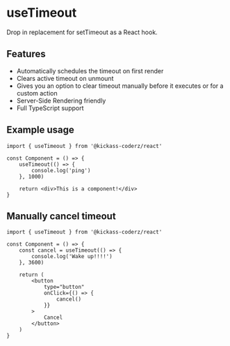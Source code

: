 # useTimeout

Drop in replacement for setTimeout as a React hook.

## Features

-   Automatically schedules the timeout on first render
-   Clears active timeout on unmount
-   Gives you an option to clear timeout manually before it executes or for a custom action
-   Server-Side Rendering friendly
-   Full TypeScript support

## Example usage

```tsx
import { useTimeout } from '@kickass-coderz/react'

const Component = () => {
    useTimeout(() => {
        console.log('ping')
    }, 1000)

    return <div>This is a component!</div>
}
```

## Manually cancel timeout

```tsx
import { useTimeout } from '@kickass-coderz/react'

const Component = () => {
    const cancel = useTimeout(() => {
        console.log('Wake up!!!!')
    }, 3600)

    return (
        <button
            type="button"
            onClick={() => {
                cancel()
            }}
        >
            Cancel
        </button>
    )
}
```

